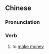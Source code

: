 {{also|揾钱}}
==Chinese==
{{zh-forms|s=揾钱|(Cantonese) to find}}

===Pronunciation===
{{zh-pron
|c=wan2 cin4-2
|cat=v
}}

===Verb===
{{zh-verb}}

# {{lb|zh|Cantonese}} to [[make money]]